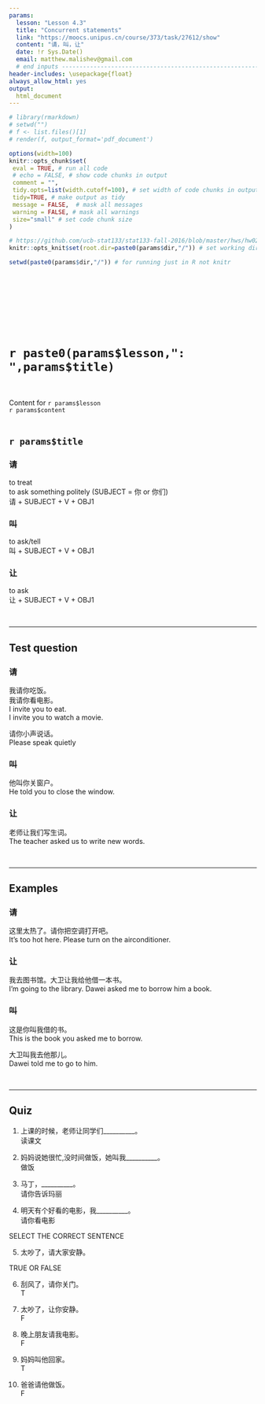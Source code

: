 ```yaml
---
params:
  lesson: "Lesson 4.3"
  title: "Concurrent statements"            
  link: "https://moocs.unipus.cn/course/373/task/27612/show"
  content: "请，叫，让"  
  date: !r Sys.Date()
  email: matthew.malishev@gmail.com    
  # end inputs ---------------------------------------------------------------
header-includes: \usepackage{float}
always_allow_html: yes
output:
  html_document 
---
```


```r
# library(rmarkdown)
# setwd("")
# f <- list.files()[1]
# render(f, output_format='pdf_document')
```

```r
options(width=100)
knitr::opts_chunk$set(
 eval = TRUE, # run all code
 # echo = FALSE, # show code chunks in output 
 comment = "",
 tidy.opts=list(width.cutoff=100), # set width of code chunks in output
 tidy=TRUE, # make output as tidy
 message = FALSE,  # mask all messages
 warning = FALSE, # mask all warnings 
 size="small" # set code chunk size
)

# https://github.com/ucb-stat133/stat133-fall-2016/blob/master/hws/hw02-tables-ggplot.Rmd
knitr::opts_knit$set(root.dir=paste0(params$dir,"/")) # set working dir

setwd(paste0(params$dir,"/")) # for running just in R not knitr
```

\  

\  

\  

\  

# `r paste0(params$lesson,": ",params$title)`    
\  

Content for `r params$lesson`  
`r params$content`      
\  

<!-- ____________________________________________________________________________ -->
<!-- ____________________________________________________________________________ -->
<!-- ____________________________________________________________________________ -->
<!-- start body -->  
  
## `r params$title`      

### 请  
to treat  
to ask something politely (SUBJECT = 你 or 你们)      
请 + SUBJECT + V + OBJ1      

### 叫  
to ask/tell     
叫 + SUBJECT + V + OBJ1     

### 让  
to ask        
让 + SUBJECT + V + OBJ1     

\  

******      
  
## Test question        

### 请    
我请你吃饭。  
我请你看电影。  
I invite you to eat.  
I invite you to watch a movie.  

请你小声说话。       
Please speak quietly    

### 叫    
他叫你关窗户。  
He told you to close the window.  

### 让    
老师让我们写生词。        
The teacher asked us to write new words.       

\  


******      
    
## Examples   

### 请  
这里太热了。请你把空调打开吧。  
It's too hot here. Please turn on the airconditioner.  

### 让  
我去图书馆。大卫让我给他借一本书。  
I'm going to the library. Dawei asked me to borrow him a book.  

### 叫  
这是你叫我借的书。    
This is the book you asked me to borrow.  

大卫叫我去他那儿。      
Dawei told me to go to him.      


\  

******      
  
## Quiz  
  
1.  
上课的时候，老师让同学们__________。  
读课文  

2.  
妈妈说她很忙,没时间做饭，她叫我__________。  
做饭  

3.  
马丁，__________。  
请你告诉玛丽  

4.  
明天有个好看的电影，我__________。  
请你看电影

SELECT THE CORRECT SENTENCE  

5.  
太吵了，请大家安静。  

TRUE OR FALSE  

6.  
刮风了，请你关门。  
T  

7.  
太吵了，让你安静。  
F    

8.    
晚上朋友请我电影。  
F   

9. 
妈妈叫他回家。  
T 

10.  
爸爸请他做饭。  
F  

